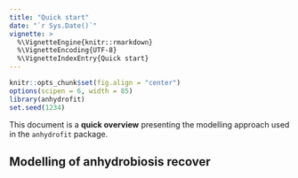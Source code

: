 ---
title: "Quick start"
date: "`r Sys.Date()`"
vignette: >
  %\VignetteEngine{knitr::rmarkdown}
  %\VignetteEncoding{UTF-8}
  %\VignetteIndexEntry{Quick start}
---

```{r, include = FALSE}
knitr::opts_chunk$set(fig.align = "center")
options(scipen = 6, width = 85)
library(anhydrofit)
set.seed(1234)
```

This document is a **quick overview** presenting the modelling approach used in the `anhydrofit` package.

## Modelling of anhydrobiosis recover
